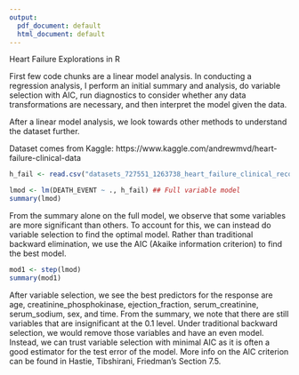 ---
output:
  pdf_document: default
  html_document: default
---
Heart Failure Explorations in R

First few code chunks are a linear model analysis. In conducting a regression analysis, I perform an initial summary and analysis, do variable selection with AIC, run diagnostics to consider whether any data transformations are necessary, and then interpret the model given the data.

After a linear model analysis, we look towards other methods to understand the dataset further.

Dataset comes from Kaggle: https://www.kaggle.com/andrewmvd/heart-failure-clinical-data

```{r}

h_fail <- read.csv("datasets_727551_1263738_heart_failure_clinical_records_dataset.csv")

lmod <- lm(DEATH_EVENT ~ ., h_fail) ## Full variable model
summary(lmod)

```

From the summary alone on the full model, we observe that some variables are more significant than others. To account for this, we can instead do variable selection to find the optimal model. Rather than traditional backward elimination, we use the AIC (Akaike information criterion) to find the best model.

```{r}
mod1 <- step(lmod)
summary(mod1)
```

After variable selection, we see the best predictors for the response are age, creatinine_phosphokinase, ejection_fraction, serum_creatinine, serum_sodium, sex, and time. From the summary, we note that there are still variables that are insignificant at the 0.1 level. Under traditional backward selection, we would remove those variables and have an even \textit{smaller} model. Instead, we can trust variable selection with minimal AIC as it is often a good estimator for the test error of the model. More info on the AIC criterion can be found in Hastie, Tibshirani, Friedman's \textit{Elements of Statistical Learning} Section 7.5.